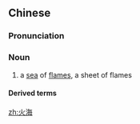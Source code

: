 ==Chinese==
{{zh-forms}}

===Pronunciation===
{{zh-pron
|m=huǒhǎi
|c=fo2 hoi2
|mn=hóe-hái/hé-hái
|cat=n
}}

===Noun===
{{zh-noun}}

# a [[sea]] of [[flame]]s, a sheet of flames

====Derived terms====
{{zh-der|葬身火海}}

[[zh:火海]]